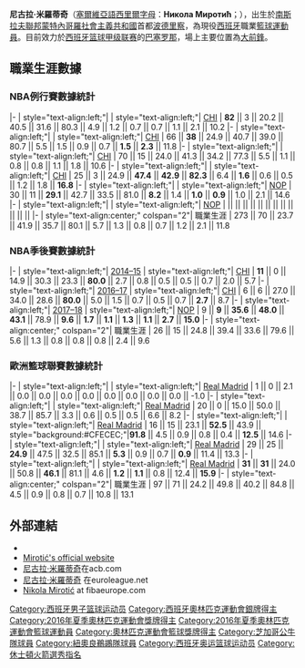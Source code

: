 {{Infobox basketball biography
| name = 尼古拉·米羅蒂奇<br />Nikola Mirotić
| image = 2022-03-22 ALBA Berlin gegen FC Barcelona Bàsquet (EuroLeague 2021-22) by Sandro Halank–014.jpg
| image_size = 300px
| caption = [[芝加哥公牛|芝加哥公牛]]時期的米羅蒂奇
| position = [[大前鋒|大前鋒]]
| height_ft = 6
| height_in = 10
| weight_lb = 250
| league = [[西班牙篮球甲级联赛|西班牙篮球甲级联赛]]
| team = FC Barcelona
| number =33 
| nationality = {{ESP}}<br/>{{MNE}} 
| birth_date = {{Birth date and age|1991|2|11}}
| birth_place = {{flag|SR Montenegro}}[[波德戈里察|波德里察]]
| draft_year = 2011
| draft_round = 1
| draft_pick = 23
| draft_team = [[休士頓火箭|休士頓火箭]]
| career_start = 2008
| career_end = 
| years1 = 2008–2014
| team1 = [[皇家马德里_(篮球)|皇家馬德里]]
| years2 = 2008–2009
| team2 = →{{link-en|皇家馬德里籃球俱樂部B隊|Real Madrid Baloncesto B|皇家馬德里B}}
| years3 = 2009–2010
| team3 = →{{link-en|帕倫西亞籃球俱樂部|Palencia Baloncesto|帕倫西亞}}
| years4 = {{nbay|2014|start}}–{{nbay|2017|end}}
| team4 = [[芝加哥公牛|芝加哥公牛]]
| years5 = {{nbay|2017|end}}–{{nbay|2019|start}}
| team5 = [[紐奧良鵜鶘|紐奧良鵜鶘]]
| years6 ={{nbay|2019|start}}
| team6 = [[密爾沃基公鹿|密爾沃基公鹿]]
| years7 ={{nbay|2019|start}}–至今
| team7 = [[巴塞隆納足球俱樂部籃球隊|巴塞罗那]]
| highlights = 
* [[NBA最佳新秀陣容|NBA最佳新秀陣容第一隊]]（{{nbay|2014|end}}）
* 2×{{link-en|歐洲籃球聯賽明日之星|EuroLeague Rising Star|歐洲聯賽明日之星}}（2011、2012）
* 2×{{link-en|歐洲籃球聯賽最佳陣容|All-EuroLeague Second Team|歐洲聯賽年度第二隊}}（{{link-en|2012-13 歐洲籃球聯賽|2012–13 Euroleague|2013}}、{{link-en|2013-14 歐洲籃球聯賽|2013–14 Euroleague|2014}}）
* 2×[[西班牙籃球甲級聯賽|西班牙聯賽年度第一隊]]（2013、2014）
* [[西班牙籃球甲級聯賽|西班牙籃球甲級聯賽MVP]]（2013）
* [[西班牙國王盃|西班牙國王盃]]MVP（2014）
* [[歐洲U20籃球錦標賽|歐洲U20籃球錦標賽]]MVP（{{link-en|2011年歐洲U20籃球錦標賽|2011 FIBA Europe Under-20 Championship|2011}}）
| profile = nikola_mirotic
| bbr = mirotni01
| medaltemplates = 
{{MedalSport|男子籃球}}
{{MedalCountry|{{bk|ESP}}}}
{{Medal|Competition|[[夏季奧林匹克運動會籃球比賽|奧林匹克運動會]]}}
{{Medal|Bronze|[[2016年夏季奧林匹克運動會|2016 里約熱內盧]]|[[西班牙國家男子籃球隊|團隊]]}}
{{MedalCompetition|[[歐洲籃球錦標賽|歐洲籃球錦標賽]]}}
{{MedalGold|[[2015年歐洲籃球錦標賽|2015 法國]]|}}
{{MedalCompetition|[[歐洲U20籃球錦標賽|歐洲U20籃球錦標賽]]}}
{{MedalGold|{{link-en|2011年歐洲U20籃球錦標賽|2011 FIBA Europe Under-20 Championship|2011 西班牙}}|{{link-en|西班牙U20國家男子籃球隊|Spain national under-20 basketball team|團隊}}}}
{{MedalBronze|{{link-en|2010年歐洲U20籃球錦標賽|2010 FIBA Europe Under-20 Championship|2010 克羅埃西亞}}|{{link-en|西班牙U20國家男子籃球隊|Spain national under-20 basketball team|團隊}}}}
}}
'''尼古拉·米羅蒂奇'''（[[塞爾維亞語西里爾字母|塞爾維亞語西里爾字母]]：'''Никола Миротић'''；{{bd|1991年|2月11日}}），出生於[[南斯拉夫聯邦|南斯拉夫聯邦]][[蒙特內哥羅社會主義共和國|蒙特內哥羅社會主義共和國]]首都[[波德戈里察|波德里察]]，為現役[[西班牙|西班牙]]職業[[籃球|籃球運動員]]。目前效力於[[西班牙篮球甲级联赛|西班牙篮球甲级联赛]]的[[巴塞隆納足球俱樂部籃球隊|巴塞罗那]]，場上主要位置為[[大前鋒|大前鋒]]。

==職業生涯數據==
{{NBA player statistics legend}}

===NBA例行賽數據統計===
{{NBA player statistics start}}
|-
| style="text-align:left;"| {{nbay|2014}}
| style="text-align:left;"| [[芝加哥公牛|CHI]]
| '''82''' || 3 || 20.2 || 40.5 || 31.6 || 80.3 || 4.9 || 1.2 || 0.7 || 0.7 || 1.1 || 2.1 || 10.2
|-
| style="text-align:left;"| {{nbay|2015}}
| style="text-align:left;"| [[芝加哥公牛|CHI]]
| 66 || '''38''' || 24.9 || 40.7 || 39.0 || 80.7 || 5.5 || 1.5 || 0.9 || 0.7 || '''1.5''' || '''2.3''' || 11.8
|-
| style="text-align:left;"| {{nbay|2016}}
| style="text-align:left;"| [[芝加哥公牛|CHI]]
| 70 || 15 || 24.0 || 41.3 || 34.2 || 77.3 || 5.5 || 1.1 || 0.8 || 0.8 || 1.1 || 1.8 || 10.6
|-
| style="text-align:left;"| {{nbay|2017}}
| style="text-align:left;"| [[芝加哥公牛|CHI]]
| 25 || 3 || 24.9 || '''47.4''' || '''42.9''' || '''82.3''' || 6.4 || '''1.6''' || 0.6 || 0.5 || 1.2 || 1.8 || '''16.8'''
|-
| style="text-align:left;"| {{Nbay|2017}}
| style="text-align:left;"| [[紐奧良鵜鶘|NOP]]
| 30 || 11 || '''29.1''' || 42.7 || 33.5 || 81.0 || '''8.2''' || 1.4 || '''1.0''' || '''0.9''' || 1.0 || 2.1 || 14.6
|-
| style="text-align:left;"| {{Nbay|2018}}
| style="text-align:left;"| [[紐奧良鵜鶘|NOP]]
|  ||  ||  ||  ||  ||  ||  ||  ||  ||  ||  ||  || 
|-
| style="text-align:center;" colspan="2"| 職業生涯
| 273 || 70 || 23.7 || 41.9 || 35.7 || 80.1 || 5.7 || 1.3 || 0.8 || 0.7 || 1.2 || 2.1 || 11.8
{{S-end}}

===NBA季後賽數據統計===
{{NBA player statistics start}}
|-
| style="text-align:left;"| [[2015年NBA季後賽|2014–15]]
| style="text-align:left;"| [[芝加哥公牛|CHI]]
| '''11''' || 0 || 14.9 || 30.3 || 23.3 || '''80.0''' || 2.7 || 0.8 || 0.5 || 0.5 || 0.7 || 2.0 || 5.7
|-
| style="text-align:left;"| [[2017年NBA季後賽|2016–17]]
| style="text-align:left;"| [[芝加哥公牛|CHI]]
| 6 || 6 || 27.0 || 34.0 || 28.6 || '''80.0''' || 5.0 || 1.5 || 0.7 || 0.5 || 0.7 || '''2.7''' || 8.7
|-
| style="text-align:left;"| [[2018年NBA季後賽|2017–18]]
| style="text-align:left;"| [[紐奧良鵜鶘|NOP]]
| 9 || '''9''' || '''35.6''' || '''48.0''' || '''43.1''' || 78.9 || '''9.6''' || '''1.7''' || '''1.1''' || '''1.3''' || '''1.1''' || '''2.7''' || '''15.0'''
|-
| style="text-align:center;" colspan="2"| 職業生涯
| 26 || 15 || 24.8 || 39.4 || 33.6 || 79.6 || 5.6 || 1.3 || 0.8 || 0.8 || 0.8 || 2.4 || 9.6
{{S-end}}

===歐洲籃球聯賽數據統計===
{{Euroleague player statistics start}}
|-
| style="text-align:left;"| {{link-en|2008-09 歐洲籃球聯賽|2008–09 Euroleague|2008–09}}
| style="text-align:left;"| [[皇家马德里_(篮球)|Real Madrid]]
| 1 || 0 || 2.1 || 0.0 || 0.0 || 0.0 || 0.0 || 0.0 || 0.0 || 0.0 || 0.0 || -1.0
|-
| style="text-align:left;"| {{link-en|2010-11 歐洲籃球聯賽|2010–11 Euroleague|2010–11}}
| style="text-align:left;"| [[皇家马德里_(篮球)|Real Madrid]]
| 20 || 0 || 15.0 || 50.0 || 38.7 || 85.7 || 3.3 || 0.6 || 0.5 || 0.5 || 6.6 || 8.2
|-
| style="text-align:left;"| {{link-en|2011-12 歐洲籃球聯賽|2011–12 Euroleague|2011–12}}
| style="text-align:left;"| [[皇家马德里_(篮球)|Real Madrid]]
| 16 || 15 || 23.1 || '''52.5''' || 43.9 || style="background:#CFECEC;"|'''91.8''' || 4.5 || 0.9 || 0.8 || 0.4 || '''12.5''' || 14.6
|-
| style="text-align:left;"| {{link-en|2012-13 歐洲籃球聯賽|2012–13 Euroleague|2012–13}}
| style="text-align:left;"| [[皇家马德里_(篮球)|Real Madrid]]
| 29 || 25 || '''24.9''' || 47.5 || 32.5 || 85.1 || '''5.3''' || 0.9 || 0.7 || '''0.9''' || 11.4 || 13.3
|-
| style="text-align:left;"| {{link-en|2013-14 歐洲籃球聯賽|2013–14 Euroleague|2013–14}}
| style="text-align:left;"| [[皇家马德里_(篮球)|Real Madrid]]
| '''31''' || '''31''' || 24.0 || 50.8 || '''46.1''' || 81.1 || 4.6 || '''1.2''' || '''1.1''' || 0.8 || 12.4 || '''15.9'''
|-
| style="text-align:center;" colspan="2"| 職業生涯
| 97 || 71 || 24.2 || 49.8 || 40.2 || 84.8 || 4.5 || 0.9 || 0.8 || 0.7 || 10.8 || 13.1
{{S-end}}

==外部連結==
{{commons category|尼古拉·米羅蒂奇}}
*{{basketballstats|nba=nikola_mirotic|bbr=m/mirotni01}}
*[http://nikomirotic.com/ Mirotić's official website] {{Wayback|url=http://nikomirotic.com/ |date=20181115211617 }}
*[https://web.archive.org/web/20130605214322/http://www.acb.com/jugador.php?id=BGK 尼古拉·米羅蒂奇]在acb.com {{es icon}}
*[http://www.euroleague.net/competition/players/showplayer?pcode=000796 尼古拉·米羅蒂奇] {{Wayback|url=http://www.euroleague.net/competition/players/showplayer?pcode=000796 |date=20181114141508 }}在euroleague.net
*[http://www.fibaeurope.com/cid_KNce8jInH7Qj1EsyH5rjn2.playerID_58753.compID_UIfgjyQcGqk-fPlnl66Tj0.season_2011.roundID_8166.teamID_362.html Nikola Mirotić] {{Wayback|url=http://www.fibaeurope.com/cid_KNce8jInH7Qj1EsyH5rjn2.playerID_58753.compID_UIfgjyQcGqk-fPlnl66Tj0.season_2011.roundID_8166.teamID_362.html |date=20130929012929 }} at fibaeurope.com

{{2011 NBA Draft}}
{{欧洲篮球联赛明日之星}}
{{2016年夏季奥运会西班牙男子篮球阵容}}

{{Authority control}}
{{DEFAULTSORT:Mirotić, Nikola}}
[[Category:西班牙男子篮球运动员|Category:西班牙男子篮球运动员]]
[[Category:西班牙奧林匹克運動會銀牌得主|Category:西班牙奧林匹克運動會銀牌得主]]
[[Category:2016年夏季奧林匹克運動會獎牌得主|Category:2016年夏季奧林匹克運動會獎牌得主]]
[[Category:2016年夏季奧林匹克運動會籃球運動員|Category:2016年夏季奧林匹克運動會籃球運動員]]
[[Category:奧林匹克運動會籃球獎牌得主|Category:奧林匹克運動會籃球獎牌得主]]
[[Category:芝加哥公牛隊球員|Category:芝加哥公牛隊球員]]
[[Category:紐奧良鵜鶘隊球員|Category:紐奧良鵜鶘隊球員]]
[[Category:西班牙奥运篮球运动员|Category:西班牙奥运篮球运动员]]
[[Category:休士頓火箭選秀指名|Category:休士頓火箭選秀指名]]